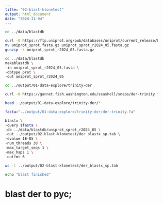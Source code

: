```yaml
---
title: "02-blast-klonetest"
output: html_document
date: "2024-11-04"
---
```



```bash
cd ../data/blastdb

curl -O https://ftp.uniprot.org/pub/databases/uniprot/current_release/knowledgebase/complete/uniprot_sprot.fasta.gz
mv uniprot_sprot.fasta.gz uniprot_sprot_r2024_05.fasta.gz
gunzip -k uniprot_sprot_r2024_05.fasta.gz
```



```bash
cd ../data/blastdb
makeblastdb \
-in uniprot_sprot_r2024_05.fasta \
-dbtype prot \
-out uniprot_sprot_r2024_05
```


```bash
cd ../output/01-data-explore/trinity-der

curl -O https://gannet.fish.washington.edu/seashell/snaps/der-trinity.fa
```



```bash
head ../output/01-data-explore/trinity-der/*
```


```bash
fasta="../output/01-data-explore/trinity-der/der-trinity.fa"

blastx \
-query $fasta \
-db ../data/blastdb/uniprot_sprot_r2024_05 \
-out ../output/02-blast-klonetest/der_blastx_sp.tab \
-evalue 1E-05 \
-num_threads 30 \
-max_target_seqs 1 \
-max_hsps 1 \
-outfmt 6
```

```bash
wc -l ../output/02-blast-klonetest/der_blastx_sp.tab
```


```bash
echo "blast finished" 
```


# blast der to pyc;





